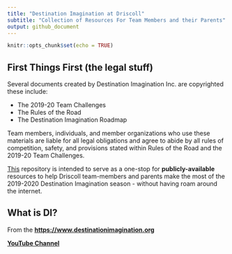 ```yaml
---
title: "Destination Imagination at Driscoll"
subtitle: "Collection of Resources For Team Members and their Parents"
output: github_document
---
```


```r
knitr::opts_chunk$set(echo = TRUE)
```

## First Things First (the legal stuff)

Several documents created by Destination Imagination Inc. are copyrighted these include:

- The 2019-20 Team Challenges
- The Rules of the Road
- The Destination Imagination Roadmap 

Team members, individuals, and member organizations who use these materials are liable for all legal obligations and agree to abide by all rules of competition, safety, and provisions stated within Rules of the Road and the 2019-20 Team Challenges.

<u>This</u> repository is intended to serve as a one-stop for **publicly-available** resources to help Driscoll team-members and parents make the most of the 2019-2020 Destination Imagination season - without having roam around the internet.

## What is DI?

From the <a target=" " href="https://www.destinationimagination.org/">**https://www.destinationimagination.org**</a>

<a target=" " href="https://www.youtube.com/user/DIGlobalFinals/videos">**YouTube Channel**</a>
